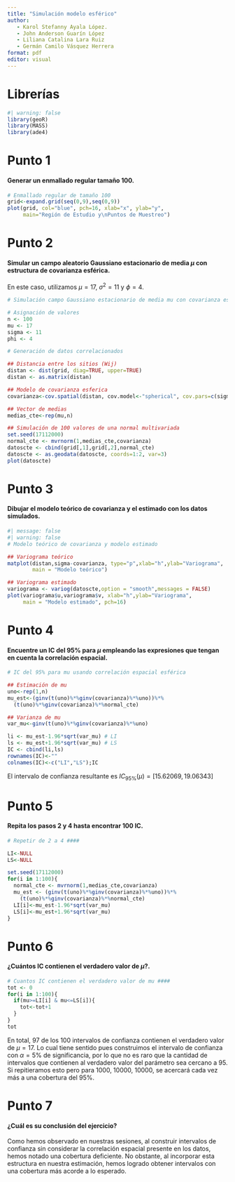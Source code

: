 ```yaml
---
title: "Simulación modelo esférico"
author: 
   - Karol Stefanny Ayala López. 
   - John Anderson Guarín López 
   - Liliana Catalina Lara Ruiz 
   - Germán Camilo Vásquez Herrera 
format: pdf
editor: visual
---
```


# Librerías

```r
#| warning: false
library(geoR)
library(MASS)
library(ade4)
```

# Punto 1

#### Generar un enmallado regular tamaño 100.

```r
# Enmallado regular de tamaño 100
grid<-expand.grid(seq(0,9),seq(0,9))
plot(grid, col="blue", pch=16, xlab="x", ylab="y", 
     main="Región de Estudio y\nPuntos de Muestreo")

```

# Punto 2

#### Simular un campo aleatorio Gaussiano estacionario de media $\mu$ con estructura de covarianza esférica.

En este caso, utilizamos $\mu = 17$, $\sigma^2 = 11$ y $\phi = 4$.

```r
# Simulación campo Gaussiano estacionario de media mu con covarianza esférica

# Asignación de valores
n <- 100
mu <- 17
sigma <- 11
phi <- 4

# Generación de datos correlacionados

## Distancia entre los sitios (Wij)
distan <- dist(grid, diag=TRUE, upper=TRUE) 
distan <- as.matrix(distan) 

## Modelo de covarianza esferica
covarianza<-cov.spatial(distan, cov.model<-"spherical", cov.pars=c(sigma,phi))

## Vector de medias
medias_cte<-rep(mu,n) 

## Simulación de 100 valores de una normal multivariada
set.seed(17112000)
normal_cte <- mvrnorm(1,medias_cte,covarianza)
datoscte <- cbind(grid[,1],grid[,2],normal_cte)
datoscte <- as.geodata(datoscte, coords=1:2, var=3)
plot(datoscte)
```

# Punto 3

#### Dibujar el modelo teórico de covarianza y el estimado con los datos simulados.

```r
#| message: false
#| warning: false
# Modelo teórico de covarianza y modelo estimado

## Variograma teórico
matplot(distan,sigma-covarianza, type="p",xlab="h",ylab="Variograma",
        main = "Modelo teórico")

## Variograma estimado
variograma <- variog(datoscte,option = "smooth",messages = FALSE) 
plot(variograma$u,variograma$v, xlab="h",ylab="Variograma", 
     main = "Modelo estimado", pch=16)

```

# Punto 4

#### Encuentre un IC del 95% para $\mu$ empleando las expresiones que tengan en cuenta la correlación espacial.

```r
# IC del 95% para mu usando correlación espacial esférica

## Estimación de mu
uno<-rep(1,n) 
mu_est<-(ginv(t(uno)%*%ginv(covarianza)%*%uno))%*%
  (t(uno)%*%ginv(covarianza)%*%normal_cte)

## Varianza de mu
var_mu<-ginv(t(uno)%*%ginv(covarianza)%*%uno)

li <- mu_est-1.96*sqrt(var_mu) # LI
ls <- mu_est+1.96*sqrt(var_mu) # LS
IC <- cbind(li,ls)
rownames(IC)<-""
colnames(IC)<-c("LI","LS");IC
```

El intervalo de confianza resultante es $IC_{95\%}(\mu)=[15.62069,19.06343]$

# Punto 5

#### Repita los pasos 2 y 4 hasta encontrar 100 IC.

```r
# Repetir de 2 a 4 ####

LI<-NULL
LS<-NULL

set.seed(17112000)
for(i in 1:100){
  normal_cte <- mvrnorm(1,medias_cte,covarianza)
  mu_est <- (ginv(t(uno)%*%ginv(covarianza)%*%uno))%*%
    (t(uno)%*%ginv(covarianza)%*%normal_cte)
  LI[i]<-mu_est-1.96*sqrt(var_mu)
  LS[i]<-mu_est+1.96*sqrt(var_mu)
}
```

# Punto 6

#### ¿Cuántos IC contienen el verdadero valor de $\mu$?.

```r
# Cuantos IC contienen el verdadero valor de mu ####
tot <- 0
for(i in 1:100){
  if(mu>=LI[i] & mu<=LS[i]){
    tot<-tot+1
  }
}
tot
```

En total, 97 de los 100 intervalos de confianza contienen el verdadero valor de $\mu=17$. Lo cual tiene sentido pues construimos el intervalo de confianza con $\alpha = 5\%$ de significancia, por lo que no es raro que la cantidad de intervalos que contienen al verdadero valor del parámetro sea cercano a 95. Si repitieramos esto pero para 1000, 10000, 10000, se acercará cada vez más a una cobertura del $95\%$.

# Punto 7

#### ¿Cuál es su conclusión del ejercicio?

Como hemos observado en nuestras sesiones, al construir intervalos de confianza sin considerar la correlación espacial presente en los datos, hemos notado una cobertura deficiente. No obstante, al incorporar esta estructura en nuestra estimación, hemos logrado obtener intervalos con una cobertura más acorde a lo esperado.

